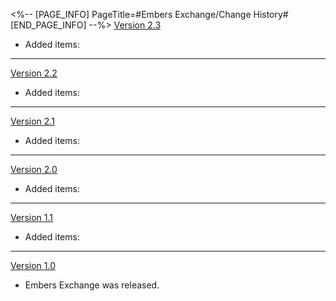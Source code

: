 <%-- [PAGE_INFO]
PageTitle=#Embers Exchange/Change History#
[END_PAGE_INFO] --%>
{{Change History/Header}}
[[Version 2.3]]
* Added items: {{Item List|Dynamic Outlining; Rough Sketch}}
----
[[Version 2.2]]
* Added items: {{Item List|Destined Expiration; Meteoric Bullet}}
----
[[Version 2.1]]
* Added items: {{Item List|Crystal Meteorites; Nourishing Honey; Scattered Stardust; Alien Tree Seed}}
----
[[Version 2.0]]
* Added items: {{Item List|Lupitoxin Sawteeth; Starfire Essence; Celestial Section; Borisin Teeth; Fiery Spirit; Firmament Note; Dream Collection Component; Tatters of Thought}}
----
[[Version 1.1]]
* Added items: {{Item List|Lost Gold Fragment; Lifeless Blade; Arrow of the Demon Slayer; Key of Knowledge; Oath of Steel; Obsidian of Desolation; Ancestral Hymn; Sprout of Life}}
----
[[Version 1.0]]
* Embers Exchange was released.
